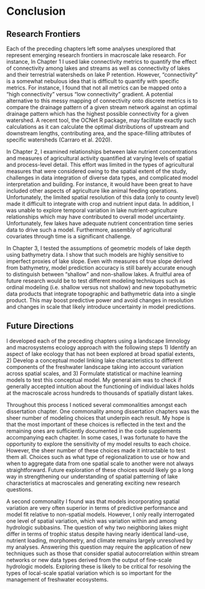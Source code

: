 # Conclusion {-}

## Research Frontiers {-}
\noindent
Each of the preceding chapters left some analyses unexplored that represent emerging research frontiers in macroscale lake research. For instance, In Chapter 1 I used lake connectivity metrics to quantify the effect of connectivity among lakes and streams as well as connectivity of lakes and their terrestrial watersheds on lake P retention. However, “connectivity” is a somewhat nebulous idea that is difficult to quantify with specific metrics. For instance, I found that not all metrics can be mapped onto a “high connectivity” versus “low connectivity” gradient. A potential alternative to this messy mapping of connectivity onto discrete metrics is to compare the drainage pattern of a given stream network against an optimal drainage pattern which has the highest possible connectivity for a given watershed. A recent tool, the OCNet R package, may facilitate exactly such calculations as it can calculate the optimal distributions of upstream and downstream lengths, contributing area, and the space-filling attributes of specific watersheds (Carraro et al. 2020). 

In Chapter 2, I examined relationships between lake nutrient concentrations and measures of agricultural activity quantified at varying levels of spatial and process-level detail. This effort was limited in the types of agricultural measures that were considered owing to the spatial extent of the study, challenges in data integration of diverse data types, and complicated model interpretation and building. For instance, it would have been great to have included other aspects of agriculture like animal feeding operations. Unfortunately, the limited spatial resolution 
of this data (only to county level) made it difficult to integrate with crop and nutrient input data. In addition, I was unable to explore temporal variation in lake nutrient-agriculture relationships which may have contributed to overall model uncertainty. Unfortunately, few lakes have adequate nutrient concentration time series data to drive such a model. Furthermore, assembly of agricultural covariates through time is a significant challenge. 

In Chapter 3, I tested the assumptions of geometric models of lake depth using bathymetry data. I show that such models are highly sensitive to imperfect proxies of lake slope. Even with measures of true slope derived from bathymetry, model prediction accuracy is still barely accurate enough to distinguish between “shallow” and non-shallow lakes. A fruitful area of future research would be to test different modeling techniques such as ordinal modeling (i.e. shallow versus not shallow) and new topobathymetric data products that integrate topographic and bathymetric data into a single product. This may boost predictive power and avoid changes in resolution and changes in scale that likely introduce uncertainty in model predictions.

## Future Directions {-}
\noindent
I developed each of the preceding chapters using a landscape limnology and macrosystems ecology approach with the following steps 1) Identify an aspect of lake ecology that has not been explored at broad spatial extents, 2) Develop a conceptual model linking lake characteristics to different components of the freshwater landscape taking into account variation across spatial scales, and 3) Formulate statistical or machine learning models to test this conceptual model. My general aim was to check if generally accepted intuition about the functioning of individual lakes holds at the macroscale across hundreds to thousands of spatially distant lakes.

Throughout this process I noticed several commonalities amongst each dissertation chapter. One commonality among dissertation chapters was the sheer number of modeling choices that underpin each result. My hope is that the most important of these choices is reflected in the text and the remaining ones are sufficiently documented in the code supplements accompanying each chapter. In some cases, I was fortunate to have the opportunity to explore the sensitivity of my model results to each choice. However, the sheer number of these choices made it intractable to test them all. Choices such as what type of regionalization to use or how and when to aggregate data from one spatial scale to another were not always straightforward. Future exploration of these choices would likely go a long way in strengthening our understanding of spatial patterning of lake characteristics at macroscales and generating exciting new research questions.

A second commonality I found was that models incorporating spatial variation are very often superior in terms of predictive performance and model fit relative to non-spatial models. However, I only really interrogated one level of spatial variation, which was variation within and among hydrologic subbasins. The question of why two neighboring lakes might differ in terms of trophic status despite having nearly identical land-use, nutrient loading, morphometry, and climate remains largely unresolved by my analyses. Answering this question may require the application of new techniques such as those that consider spatial autocorrelation within stream networks or new data types derived from the output of fine-scale hydrologic models. Exploring these is likely to be critical for resolving the types of local-scale spatial variation which is so important for the management of freshwater ecosystems.

